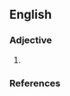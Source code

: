 ==English==

===Adjective===
{{en-adj}}

# {{alt sp|lang=en|leprous}}
#: {{rfquotek|Shakespeare|lang=en}}

===References===
{{Webster 1913}}